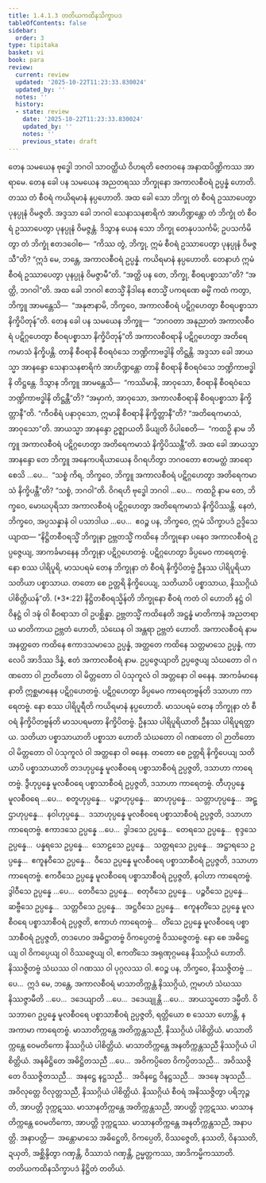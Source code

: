 ```yaml
---
title: 1.4.1.3 တတိယကထိနသိက္ခာပဒ
tableOfContents: false
sidebar:
  order: 3
type: tipitaka
basket: vi
book: para
review:
  current: review
  updated: '2025-10-22T11:23:33.830024'
  updated_by: ''
  notes: ''
  history:
  - state: review
    date: '2025-10-22T11:23:33.830024'
    updated_by: ''
    notes: ''
    previous_state: draft
---
```



<ReviewStatus review={frontmatter.review} showDetails={true} />

<HypothesisAnnotation frontmatter={frontmatter} />

<DynamicBreadcrumb />

<Division number="497" book="para" e="ch" v="1" p="303">

<Paragraph number="1921" book="para">
တေန သမယေန ဗုဒ္ဓေါ ဘဂဝါ သာဝတ္ထိယံ ဝိဟရတိ ဇေတဝနေ အနာထပိဏ္ဍိကဿ အာရာမေ. တေန ခေါ ပန သမယေန အညတရဿ ဘိက္ခုနော အကာလစီဝရံ ဥပ္ပန္နံ ဟောတိ. တဿ တံ စီဝရံ ကယိရမာနံ နပ္ပဟောတိ. အထ ခေါ သော ဘိက္ခု တံ စီဝရံ ဥဿာပေတွာ ပုနပ္ပုနံ ဝိမဇ္ဇတိ. အဒ္ဒသာ ခေါ ဘဂဝါ သေနာသနစာရိကံ အာဟိဏ္ဍန္တော တံ ဘိက္ခုံ တံ စီဝရံ ဥဿာပေတွာ ပုနပ္ပုနံ ဝိမဇ္ဇန္တံ. ဒိသွာန ယေန သော ဘိက္ခု တေနုပသင်္ကမိ; ဥပသင်္ကမိတွာ တံ ဘိက္ခုံ ဧတဒဝေါစ—  “ကိဿ တွံ, ဘိက္ခု, ဣမံ စီဝရံ ဥဿာပေတွာ ပုနပ္ပုနံ ဝိမဇ္ဇသီ”တိ? “ဣဒံ မေ, ဘန္တေ, အကာလစီဝရံ ဥပ္ပန္နံ. ကယိရမာနံ နပ္ပဟောတိ. တေနာဟံ ဣမံ စီဝရံ ဥဿာပေတွာ ပုနပ္ပုနံ ဝိမဇ္ဇာမီ”တိ. “အတ္ထိ ပန တေ, ဘိက္ခု, စီဝရပစ္စာသာ”တိ? “အတ္ထိ, ဘဂဝါ”တိ. အထ ခေါ ဘဂဝါ ဧတသ္မိံ နိဒါနေ ဧတသ္မိံ ပကရဏေ ဓမ္မိံ ကထံ ကတွာ, ဘိက္ခူ အာမန္တေသိ—  “အနုဇာနာမိ, ဘိက္ခဝေ, အကာလစီဝရံ ပဋိဂ္ဂဟေတွာ စီဝရပစ္စာသာ နိက္ခိပိတုန်”တိ.
</Paragraph>

</Division>
<Division number="498" book="para" e="ch" v="1" p="303">

<Paragraph number="1922" book="para">
တေန ခေါ ပန သမယေန ဘိက္ခူ—  “ဘဂဝတာ အနုညာတံ အကာလစီဝရံ ပဋိဂ္ဂဟေတွာ စီဝရပစ္စာသာ နိက္ခိပိတုန်”တိ အကာလစီဝရာနိ ပဋိဂ္ဂဟေတွာ အတိရေကမာသံ နိက္ခိပန္တိ. တာနိ စီဝရာနိ စီဝရဝံသေ ဘဏ္ဍိကာဗဒ္ဓါနိ တိဋ္ဌန္တိ. အဒ္ဒသာ ခေါ အာယသ္မာ အာနန္ဒော သေနာသနစာရိကံ အာဟိဏ္ဍန္တော တာနိ စီဝရာနိ စီဝရဝံသေ ဘဏ္ဍိကာဗဒ္ဓါနိ တိဋ္ဌန္တေ. ဒိသွာန ဘိက္ခူ အာမန္တေသိ—  “ကဿိမာနိ, အာဝုသော, စီဝရာနိ စီဝရဝံသေ ဘဏ္ဍိကာဗဒ္ဓါနိ တိဋ္ဌန္တီ”တိ? “အမှာကံ, အာဝုသော, အကာလစီဝရာနိ စီဝရပစ္စာသာ နိက္ခိတ္တာနီ”တိ. “ကီဝစိရံ ပနာဝုသော, ဣမာနိ စီဝရာနိ နိက္ခိတ္တာနီ”တိ? “အတိရေကမာသံ, အာဝုသော”တိ. အာယသ္မာ အာနန္ဒော ဥဇ္ဈာယတိ ခိယျတိ ဝိပါစေတိ—  “ကထဉှိ နာမ ဘိက္ခူ အကာလစီဝရံ ပဋိဂ္ဂဟေတွာ အတိရေကမာသံ နိက္ခိပိဿန္တီ”တိ.
</Paragraph>

<Paragraph number="1923" book="para">
အထ ခေါ အာယသ္မာ အာနန္ဒော တေ ဘိက္ခူ အနေကပရိယာယေန ဝိဂရဟိတွာ ဘဂဝတော ဧတမတ္ထံ အာရောစေသိ …ပေ…  “သစ္စံ ကိရ, ဘိက္ခဝေ, ဘိက္ခူ အကာလစီဝရံ ပဋိဂ္ဂဟေတွာ အတိရေကမာသံ နိက္ခိပန္တီ”တိ? “သစ္စံ, ဘဂဝါ”တိ. ဝိဂရဟိ ဗုဒ္ဓေါ ဘဂဝါ …ပေ…  ကထဉှိ နာမ တေ, ဘိက္ခဝေ, မောဃပုရိသာ အကာလစီဝရံ ပဋိဂ္ဂဟေတွာ အတိရေကမာသံ နိက္ခိပိဿန္တိ. နေတံ, ဘိက္ခဝေ, အပ္ပသန္နာနံ ဝါ ပသာဒါယ …ပေ…  ဧဝဉ္စ ပန, ဘိက္ခဝေ, ဣမံ သိက္ခာပဒံ ဥဒ္ဒိသေယျာထ—
</Paragraph>

</Division>
<Division number="499" book="para" e="ch" v="1" p="304">

<Paragraph number="1924" book="para">
<Emphasis>“နိဋ္ဌိတစီဝရသ္မိံ ဘိက္ခုနာ ဥဗ္ဘတသ္မိံ ကထိနေ ဘိက္ခုနော ပနေဝ အကာလစီဝရံ ဥပ္ပဇ္ဇေယျ, အာကင်္ခမာနေန ဘိက္ခုနာ ပဋိဂ္ဂဟေတဗ္ဗံ. ပဋိဂ္ဂဟေတွာ ခိပ္ပမေဝ ကာရေတဗ္ဗံ. နော စဿ ပါရိပူရိ, မာသပရမံ တေန ဘိက္ခုနာ တံ စီဝရံ နိက္ခိပိတဗ္ဗံ ဦနဿ ပါရိပူရိယာ သတိယာ ပစ္စာသာယ. တတော စေ ဥတ္တရိ နိက္ခိပေယျ, သတိယာပိ ပစ္စာသာယ, နိဿဂ္ဂိယံ ပါစိတ္တိယန်”</Emphasis>တိ. (*3*:<Emphasis>22</Emphasis>)
</Paragraph>

</Division>
<Division number="500" book="para" e="ch" v="1" p="304">

<Paragraph number="1925" book="para">
<Emphasis>နိဋ္ဌိတစီဝရသ္မိန်</Emphasis>တိ ဘိက္ခုနော စီဝရံ ကတံ ဝါ ဟောတိ နဋ္ဌံ ဝါ ဝိနဋ္ဌံ ဝါ ဒဍ္ဎံ ဝါ စီဝရာသာ ဝါ ဥပစ္ဆိန္နာ.
</Paragraph>

<Paragraph number="1926" book="para">
<Emphasis>ဥဗ္ဘတသ္မိံ ကထိနေ</Emphasis>တိ အဋ္ဌန္နံ မာတိကာနံ အညတရာယ မာတိကာယ ဥဗ္ဘတံ ဟောတိ, သံဃေန ဝါ အန္တရာ ဥဗ္ဘတံ ဟောတိ.
</Paragraph>

<Paragraph number="1927" book="para">
<Emphasis>အကာလစီဝရံ</Emphasis> နာမ အနတ္ထတေ ကထိနေ ဧကာဒသမာသေ ဥပ္ပန္နံ, အတ္ထတေ ကထိနေ သတ္တမာသေ ဥပ္ပန္နံ, ကာလေပိ အာဒိဿ ဒိန္နံ, ဧတံ အကာလစီဝရံ နာမ.
</Paragraph>

<Paragraph number="1928" book="para">
<Emphasis>ဥပ္ပဇ္ဇေယျာ</Emphasis>တိ ဥပ္ပဇ္ဇေယျ သံဃတော ဝါ ဂဏတော ဝါ ဉာတိတော ဝါ မိတ္တတော ဝါ ပံသုကူလံ ဝါ အတ္တနော ဝါ ဓနေန.
</Paragraph>

<Paragraph number="1929" book="para">
<Emphasis>အာကင်္ခမာနေနာ</Emphasis>တိ ဣစ္ဆမာနေန ပဋိဂ္ဂဟေတဗ္ဗံ.
</Paragraph>

<Paragraph number="1930" book="para">
<Emphasis>ပဋိဂ္ဂဟေတွာ ခိပ္ပမေဝ ကာရေတဗ္ဗန်</Emphasis>တိ ဒသာဟာ ကာရေတဗ္ဗံ.
</Paragraph>

<Paragraph number="1931" book="para">
<Emphasis>နော စဿ ပါရိပူရီ</Emphasis>တိ ကယိရမာနံ နပ္ပဟောတိ.
</Paragraph>

<Paragraph number="1932" book="para">
<Emphasis>မာသပရမံ တေန ဘိက္ခုနာ တံ စီဝရံ နိက္ခိပိတဗ္ဗန်</Emphasis>တိ မာသပရမတာ နိက္ခိပိတဗ္ဗံ.
</Paragraph>

<Paragraph number="1933" book="para">
<Emphasis>ဦနဿ ပါရိပူရိယာ</Emphasis>တိ ဦနဿ ပါရိပူရတ္ထာယ.
</Paragraph>

<Paragraph number="1934" book="para">
<Emphasis>သတိယာ ပစ္စာသာယာ</Emphasis>တိ ပစ္စာသာ ဟောတိ သံဃတော ဝါ ဂဏတော ဝါ ဉာတိတော ဝါ မိတ္တတော ဝါ ပံသုကူလံ ဝါ အတ္တနော ဝါ ဓနေန.
</Paragraph>

<Paragraph number="1935" book="para">
<Emphasis>တတော စေ ဥတ္တရိ နိက္ခိပေယျ သတိယာပိ ပစ္စာသာယာ</Emphasis>တိ တဒဟုပ္ပန္နေ မူလစီဝရေ ပစ္စာသာစီဝရံ ဥပ္ပဇ္ဇတိ, ဒသာဟာ ကာရေတဗ္ဗံ. ဒွီဟုပ္ပန္နေ မူလစီဝရေ ပစ္စာသာစီဝရံ ဥပ္ပဇ္ဇတိ, ဒသာဟာ ကာရေတဗ္ဗံ. တီဟုပ္ပန္နေ မူလစီဝရေ …ပေ…  စတူဟုပ္ပန္နေ…  ပဉ္စာဟုပ္ပန္နေ…  ဆာဟုပ္ပန္နေ…  သတ္တာဟုပ္ပန္နေ…  အဋ္ဌာဟုပ္ပန္နေ…  နဝါဟုပ္ပန္နေ…  ဒသာဟုပ္ပန္နေ မူလစီဝရေ ပစ္စာသာစီဝရံ ဥပ္ပဇ္ဇတိ, ဒသာဟာ ကာရေတဗ္ဗံ. ဧကာဒသေ ဥပ္ပန္နေ …ပေ…  ဒွါဒသေ ဥပ္ပန္နေ…  တေရသေ ဥပ္ပန္နေ…  စုဒ္ဒသေ ဥပ္ပန္နေ…  ပန္နရသေ ဥပ္ပန္နေ…  သောဠသေ ဥပ္ပန္နေ…  သတ္တရသေ ဥပ္ပန္နေ…  အဋ္ဌာရသေ ဥပ္ပန္နေ…  ဧကူနဝီသေ ဥပ္ပန္နေ…  ဝီသေ ဥပ္ပန္နေ မူလစီဝရေ ပစ္စာသာစီဝရံ ဥပ္ပဇ္ဇတိ, ဒသာဟာ ကာရေတဗ္ဗံ. ဧကဝီသေ ဥပ္ပန္နေ မူလစီဝရေ ပစ္စာသာစီဝရံ ဥပ္ပဇ္ဇတိ, နဝါဟာ ကာရေတဗ္ဗံ. ဒွါဝီသေ ဥပ္ပန္နေ …ပေ…  တေဝီသေ ဥပ္ပန္နေ…  စတုဝီသေ ဥပ္ပန္နေ…  ပဉ္စဝီသေ ဥပ္ပန္နေ…  ဆဗ္ဗီသေ ဥပ္ပန္နေ…  သတ္တဝီသေ ဥပ္ပန္နေ…  အဋ္ဌဝီသေ ဥပ္ပန္နေ…  ဧကူနတိံသေ ဥပ္ပန္နေ မူလစီဝရေ ပစ္စာသာစီဝရံ ဥပ္ပဇ္ဇတိ, ဧကာဟံ ကာရေတဗ္ဗံ…  တိံသေ ဥပ္ပန္နေ မူလစီဝရေ ပစ္စာသာစီဝရံ ဥပ္ပဇ္ဇတိ, တဒဟေဝ အဓိဋ္ဌာတဗ္ဗံ ဝိကပ္ပေတဗ္ဗံ ဝိဿဇ္ဇေတဗ္ဗံ. နော စေ အဓိဋ္ဌေယျ ဝါ ဝိကပ္ပေယျ ဝါ ဝိဿဇ္ဇေယျ ဝါ, ဧကတိံသေ အရုဏုဂ္ဂမနေ နိဿဂ္ဂိယံ ဟောတိ. နိဿဇ္ဇိတဗ္ဗံ သံဃဿ ဝါ ဂဏဿ ဝါ ပုဂ္ဂလဿ ဝါ. ဧဝဉ္စ ပန, ဘိက္ခဝေ, နိဿဇ္ဇိတဗ္ဗံ …ပေ…  ဣဒံ မေ, ဘန္တေ, အကာလစီဝရံ မာသာတိက္ကန္တံ နိဿဂ္ဂိယံ, ဣမာဟံ သံဃဿ နိဿဇ္ဇာမီတိ …ပေ…  ဒဒေယျာတိ …ပေ…  ဒဒေယျုန္တိ …ပေ…  အာယသ္မတော ဒမ္မီတိ.
</Paragraph>

<Paragraph number="1936" book="para">
ဝိသဘာဂေ ဥပ္ပန္နေ မူလစီဝရေ ပစ္စာသာစီဝရံ ဥပ္ပဇ္ဇတိ, ရတ္တိယော စ သေသာ ဟောန္တိ, န အကာမာ ကာရေတဗ္ဗံ.
</Paragraph>

</Division>
<Division number="501" book="para" e="ch" v="1" p="305">

<Paragraph number="1937" book="para">
မာသာတိက္ကန္တေ အတိက္ကန္တသညီ, နိဿဂ္ဂိယံ ပါစိတ္တိယံ. မာသာတိက္ကန္တေ ဝေမတိကော နိဿဂ္ဂိယံ ပါစိတ္တိယံ. မာသာတိက္ကန္တေ အနတိက္ကန္တသညီ နိဿဂ္ဂိယံ ပါစိတ္တိယံ. အနဓိဋ္ဌိတေ အဓိဋ္ဌိတသညီ …ပေ…  အဝိကပ္ပိတေ ဝိကပ္ပိတသညီ…  အဝိဿဇ္ဇိတေ ဝိဿဇ္ဇိတသညီ…  အနဋ္ဌေ နဋ္ဌသညီ…  အဝိနဋ္ဌေ ဝိနဋ္ဌသညီ…  အဒဍ္ဎေ ဒဍ္ဎသညီ…  အဝိလုတ္တေ ဝိလုတ္တသညီ, နိဿဂ္ဂိယံ ပါစိတ္တိယံ.
</Paragraph>

<Paragraph number="1938" book="para">
နိဿဂ္ဂိယံ စီဝရံ အနိဿဇ္ဇိတွာ ပရိဘုဉ္ဇတိ, အာပတ္တိ ဒုက္ကဋဿ. မာသာနတိက္ကန္တေ အတိက္ကန္တသညီ, အာပတ္တိ ဒုက္ကဋဿ. မာသာနတိက္ကန္တေ ဝေမတိကော, အာပတ္တိ ဒုက္ကဋဿ. မာသာနတိက္ကန္တေ အနတိက္ကန္တသညီ, အနာပတ္တိ.
</Paragraph>

</Division>
<Division number="502" book="para" e="ch" v="1" p="305">

<Paragraph number="1939" book="para">
အနာပတ္တိ—  အန္တောမာသေ အဓိဋ္ဌေတိ, ဝိကပ္ပေတိ, ဝိဿဇ္ဇေတိ, နဿတိ, ဝိနဿတိ, ဍယှတိ, အစ္ဆိန္ဒိတွာ ဂဏှန္တိ, ဝိဿာသံ ဂဏှန္တိ, ဥမ္မတ္တကဿ, အာဒိကမ္မိကဿာတိ.

</Paragraph>
</Division>

<Paragraph number="1940" type="center" book="para">
တတိယကထိနသိက္ခာပဒံ နိဋ္ဌိတံ တတိယံ.
</Paragraph>